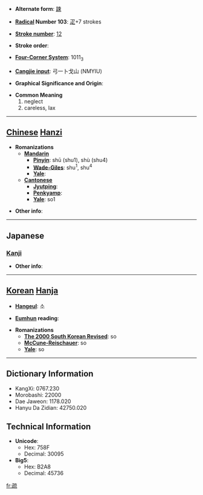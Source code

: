 * '''Alternate form''': [[踈]]

* '''[[Wiktionary:Chinese radical index| Radical]] Number 103''': [[Wiktionary:Chinese radical index 疋|疋]]+7 strokes

* '''[[Wiktionary:Chinese total strokes index|Stroke number]]''': [[Wiktionary:Chinese total strokes index 12|12]]

* '''Stroke order''': 

* '''[[Wiktionary:Chinese four corner index|Four-Corner System]]''': 1011<sub>3</sub>

* '''[[Wiktionary:Chinese Cangjie index|Cangjie input]]''': 弓一卜戈山 (NMYIU)

* '''Graphical Significance and Origin''': 

* '''Common Meaning'''
*#neglect
*# careless, lax


----

== [[Chinese]] [[Hanzi]] ==

* '''Romanizations'''
** '''[[Mandarin]]'''
*** '''[[Pinyin]]''': shū (shu1), shù (shu4)
*** '''[[Wade-Giles]]''': shu<sup>1</sup>, shu<sup>4</sup>
*** '''[[Yale]]''': 
** '''[[Cantonese]]'''
*** '''[[Jyutping]]''':
*** '''[[Penkyamp]]''': 
*** '''[[Yale]]''': so1

* '''Other info''': 

----

==Japanese==
===[[Kanji]]===
{{kanji|on readings=[[そ]] (so), [[しょ]] (sho)|kun readings=[[とおる]] (tooru), [[うとい]] (utoi), [[まばら]] (mabara)}}

* '''Other info''':  

----

== [[Korean]] [[Hanja]] ==

* '''[[Hangeul]]''': 소

* '''[[Eumhun]] reading''': 

* '''Romanizations'''
** '''[[The 2000 South Korean Revised Romanization|The 2000 South Korean Revised]]''': so
** '''[[McCune-Reischauer]]''': so
** '''[[Yale]]''': so

----

== Dictionary Information ==

* KangXi: 0767.230
* Morobashi: 22000
* Dae Jaweon: 1178.020
* Hanyu Da Zidian: 42750.020

== Technical Information ==

* '''Unicode''':
** Hex: 758F
** Decimal: 30095
* '''Big5''':
** Hex: B2A8
** Decimal: 45736

[[fr:疏]]